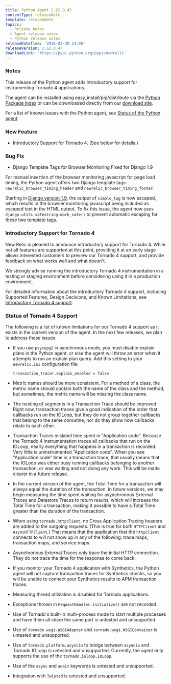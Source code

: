 ```yaml
---
title: Python Agent 2.62.0.47
contentType: releaseNote
template: releaseNote
topics:
  - Release notes
  - Agent release notes
  - Python release notes
releaseDateTime: '2016-03-30 14:00'
releaseVersion: 2.62.0.47
downloadLink: 'https://pypi.python.org/pypi/newrelic'
---
```


### Notes

This release of the Python agent adds introductory support for instrumenting Tornado 4 applications.

The agent can be installed using easy_install/pip/distribute via the [Python Package Index](https://pypi.python.org/pypi/newrelic) or can be downloaded directly from our [download site](http://download.newrelic.com/python_agent/release/).

For a list of known issues with the Python agent, see [Status of the Python agent](https://docs.newrelic.com/docs/python/status-of-python-agent).

### New Feature

* Introductory Support for Tornado 4. (See below for details.)

### Bug Fix

* Django Template Tags for Browser Monitoring Fixed for Django 1.9

For manual insertion of the browser monitoring javascript for page load timing, the Python agent offers two Django template tags: `newrelic_browser_timing_header` and `newrelic_browser_timing_footer`.

Starting in [Django version 1.9](https://docs.djangoproject.com/en/1.9/releases/1.9/#simple-tag-now-wraps-tag-output-in-conditional-escape), the output of `simple_tag` is now escaped, which results in the browser monitoring javascript being included as escaped text in the HTML output. To fix this issue, the agent now uses `django.utils.safestring:mark_safe()` to prevent automatic escaping for these two template tags.

### Introductory Support for Tornado 4

New Relic is pleased to announce introductory support for Tornado 4. While not all features are supported at this point, providing it at an early stage allows interested customers to preview our Tornado 4 support, and provide feedback on what works well and what doesn't.

<Callout variant="important">
  We strongly advise running the introductory Tornado 4 instrumentation in a testing or staging environment before considering using it in a production environment.
</Callout>

For detailed information about the introductory Tornado 4 support, including Supported Features, Design Decisions, and Known Limitations, see [Introductory Tornado 4 support](https://docs.newrelic.com/docs/agents/python-agent/hosting-mechanisms/introductory-tornado-4-support).

### Status of Tornado 4 Support

The following is a list of known limitations for our Tornado 4 support as it exists in the current version of the agent. In the next few releases, we plan to address these issues.

* If you use `psycopg2` in aynchronous mode, you must disable explain plans in the Python agent, or else the agent will throw an error when it attempts to run an explain plan query. Add this setting to your `newrelic.ini` configuration file:

  ```
  transaction_tracer.explain_enabled = false
  ```
* Metric names should be more consistent. For a method of a class, the metric name should contain both the name of the class and the method, but sometimes, the metric name will be missing the class name.
* The nesting of segments in a Transaction Trace should be improved. Right now, transaction traces give a good indication of the order that callbacks run on the IOLoop, but they do not group together callbacks that belong to the same coroutine, nor do they show how callbacks relate to each other.
* Transaction Traces mislabel time spent in "Application code". Because the Tornado 4 instrumentation traces all callbacks that run on the IOLoop, nearly everything that happens in a transaction is recorded. Very little is uninstrumented "Application code". When you see "Application code" time in a transaction trace, that usually means that the IOLoop was either busy running callbacks belonging to another transaction, or was waiting and not doing any work. This will be made clearer in a future release.
* In the current version of the agent, the Total Time for a transaction will always equal the duration of the transaction. In future versions, we may begin measuring the time spent waiting for asynchronous External Traces and Datastore Traces to return results, which will increase the Total Time for a transaction, making it possible to have a Total Time greater than the duration of the transaction.
* When using `tornado.httpclient`, no Cross Application Tracing headers are added to the outgoing requests. (This is true for both `HTTPClient` and `AsyncHTTPClient`.) That means that the application that the `httpclient` connects to will not show up in any of the following: trace maps, transaction maps, and service maps.
* Asynchronous External Traces only trace the initial HTTP connection. They do not trace the time for the response to come back.
* If you monitor your Tornado 4 application with Synthetics, the Python agent will not capture transaction traces for Synthetics checks, so you will be unable to connect your Synthetics results to APM transaction traces.
* Measuring thread utilization is disabled for Tornado applications.
* Exceptions thrown in `RequestHandler.initialize()` are not recorded.
* Use of Tornado's built-in multi-process mode to start multiple processes and have them all share the same port is untested and unsupported.
* Use of `tornado.wsgi.WSGIAdapter` and `tornado.wsgi.WSGIContainer` is untested and unsupported.
* Use of `tornado.platform.asyncio` to bridge between `asyncio` and Tornado IOLoop is untested and unsupported. Currently, the agent only supports the use of the `tornado.ioloop.IOLoop`.
* Use of the `async` and `await` keywords is untested and unsupported.
* Integration with `Twisted` is untested and unsupported.
